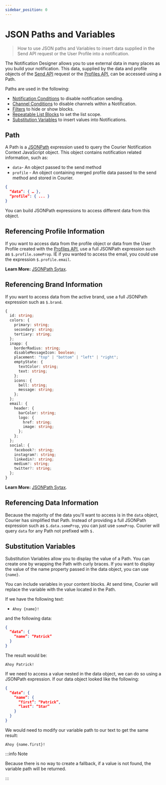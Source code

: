 ```yaml
---
sidebar_position: 0
---
```


# JSON Paths and Variables

> How to use JSON paths and Variables to insert data supplied in the Send API request or the User Profile into a notification.

The Notification Designer allows you to use external data in many places as you build your notification. This data, supplied by the data and profile objects of the [Send API](../../../reference/send/intro.mdx) request or the [Profiles API](../../../reference/profiles/intro.mdx), can be accessed using a Path.

Paths are used in the following:

- [Notification Conditions](../notification-settings/send-conditions.mdx) to disable notification sending.
- [Channel Conditions](../notification-settings/send-conditions.mdx/#for-notifications-and-channels) to disable channels within a Notification.
- [Filters](https://help.courier.com/en/articles/4193090-content-block-basics) to hide or show blocks.
- [Repeatable List Blocks](https://help.courier.com/en/articles/4209135-working-with-list-blocks) to set the list scope.
- [Substitution Variables](https://help.courier.com/en/articles/4260757-using-variables-to-insert-user-data-into-a-notification) to insert values into Notifications.  

## Path

A Path is a [JSONPath](https://www.npmjs.com/package/jsonpath) expression used to query the Courier Notification Context JavaScript object. This object contains notification related information, such as:

- `data`- An object passed to the send method
- `profile` - An object containing merged profile data passed to the send method and stored in Courier.

```json
{
  “data”: { … },
  “profile”: { ... }
}
```

You can build JSONPath expressions to access different data from this object. 

## Referencing Profile Information

If you want to access data from the profile object or data from the User Profile created with the [Profiles API](../../../reference/profiles/intro.mdx), use a full JSONPath expression such as `$.profile.someProp`. IE if you wanted to access the email, you could use the expression `$.profile.email`.

**Learn More:** [JSONPath Sytax](https://www.npmjs.com/package/jsonpath#jsonpath-syntax).

## Referencing Brand Information

If you want to access data from the active brand, use a full JSONPath expression such as `$.brand`. 

```typescript
{
  id: string;
  colors: {
    primary: string;
    secondary: string;
    tertiary: string;
  };
  inapp: {
    borderRadius: string;
    disableMessageIcon: boolean;
    placement: "top" | "bottom" | "left" | "right";
    emptyState: {
      textColor: string;
      text: string;
    };
    icons: {
      bell: string;
      message: string;
    };
  };
  email: {
    header: {
      barColor: string;
      logo: {
        href: string;
        image: string;
      };
    };
  };
  social: {
    facebook?: string;
    instagram?: string;
    linkedin?: string;
    medium?: string;
    twitter?: string;
  };
}
```

**Learn More:** [JSONPath Sytax](https://www.npmjs.com/package/jsonpath#jsonpath-syntax).


## Referencing Data Information

Because the majority of the data you'll want to access is in the `data` object, Courier has simplified that Path. Instead of providing a full JSONPath expression such as `$.data.someProp`, you can just use `someProp`. Courier will query `data` for any Path not prefixed with `$.` 

## Substitution Variables

Substitution Variables allow you to display the value of a Path. You can create one by wrapping the Path with curly braces. If you want to display the value of the name property passed in the data object, you can use `{name}`. 

You can include variables in your content blocks. At send time, Courier will replace the variable with the value located in the Path.

If we have the following text:

- `Ahoy {name}!`

and the following data:

```json
{
  “data”: {
    “name”: “Patrick”
  }
}
```

The result would be:

`Ahoy Patrick!`

If we need to access a value nested in the data object, we can do so using a JSONPath expression. If our data object looked like the following:

```json
{
  “data”: {
    “name”: {
      “first”: “Patrick”,
      “last”: “Star”
    }
  }
}
```

We would need to modify our variable path to our text to get the same result:

`Ahoy {name.first}!`

:::info Note

Because there is no way to create a fallback, if a value is not found, the variable path will be returned.

:::